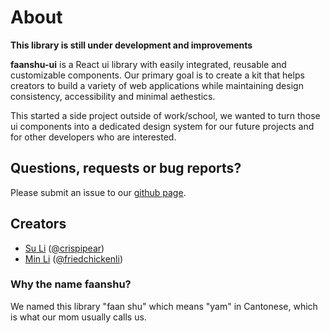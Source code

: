 # About

**This library is still under development and improvements**

**faanshu-ui** is a React ui library with easily integrated, reusable and customizable components.
Our primary goal is to create a kit that helps creators to build a variety of web applications
while maintaining design consistency, accessibility and minimal aethestics.

This started a side project outside of work/school, we wanted to turn those ui components into a dedicated design system
for our future projects and for other developers who are interested.

## Questions, requests or bug reports?
Please submit an issue to our [github page](https://github.com/crispipear/faanshu-ui/issues/new).

## Creators
- [Su Li](https://lisuying.com) ([@crispipear](https://github.com/crispipear))
- [Min Li](https://www.behance.net/minzli) ([@friedchickenli](https://github.com/friedchickenli))

### Why the name faanshu?
We named this library "faan shu" which means "yam" in Cantonese, which is what our mom usually calls us.

